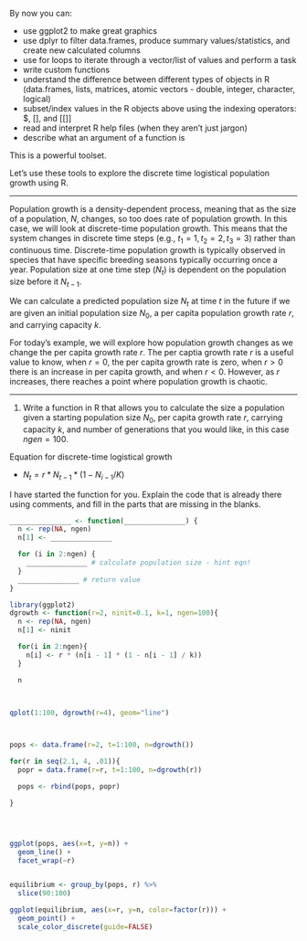 By now you can: 

* use ggplot2 to make great graphics
* use dplyr to filter data.frames, produce summary values/statistics, and create new calculated columns
* use for loops to iterate through a vector/list of values and perform a task
* write custom functions 
* understand the difference between different types of objects in R (data.frames, lists, matrices, atomic vectors - double, integer, character, logical)
* subset/index values in the R objects above using the indexing operators: \$, [], and [[]]
* read and interpret R help files (when they aren't just jargon)
* describe what an argument of a function is

This is a powerful toolset.   

Let's use these tools to explore the discrete time logistical population growth using R.  

--------------------------------------------------------------------------------

Population growth is a density-dependent process, meaning that as the size of a 
population, *N*, changes, so too does rate of population growth. In this 
case, we will look at discrete-time population growth. This means that the 
system changes in discrete time steps (e.g., $t_{1} = 1, t_{2} = 2, t_{3} = 3$) 
rather than continuous time. Discrete-time population growth is typically observed in species that have  specific breeding seasons typically occurring once a year. Population size at one time step ($N_{t}$) is dependent on the population size before it $N_{t-1}$. 

We can calculate a predicted population size $N_{t}$ at time $t$ in the future if we are given an initial population size $N_{0}$, a per capita population growth rate $r$, and carrying capacity $k$.

For today's example, we will explore how population growth changes as we change 
the per capita growth rate $r$. The per captia growth rate $r$ is a useful value to know, when $r = 0$, the per capita growth rate is zero, when $r > 0$ there is an increase in per capita growth, and when $r < 0$. However, as $r$ increases, 
there reaches a point where population growth is chaotic.  

--------------------------------------------------------------------------------
1) Write a function in R that allows you to calculate the size a population 
given a starting population size $N_0$, per capita growth rate $r$, carrying 
capacity $k$, and number of generations that you would like, in this case $ngen = 100$.  

Equation for discrete-time logistical growth  

* $N_{t} = r * N_{t-1} * (1 - N_{i - 1} / K)$ 


I have started the function for you. Explain the code that is already there using comments, and fill in the parts that are missing in the blanks.

```r
_______________ <- function(_______________) {
  n <- rep(NA, ngen)
  n[1] <- _______________

  for (i in 2:ngen) {
    _______________ # calculate population size - hint eqn!
  }
  _______________ # return value
}

```








```r
library(ggplot2)
dgrowth <- function(r=2, ninit=0.1, k=1, ngen=100){
  n <- rep(NA, ngen)
  n[1] <- ninit

  for(i in 2:ngen){
    n[i] <- r * (n[i - 1] * (1 - n[i - 1] / k))
  }

  n



qplot(1:100, dgrowth(r=4), geom="line")



pops <- data.frame(r=2, t=1:100, n=dgrowth())

for(r in seq(2.1, 4, .01)){
  popr = data.frame(r=r, t=1:100, n=dgrowth(r))

  pops <- rbind(pops, popr)

}




ggplot(pops, aes(x=t, y=n)) +
  geom_line() +
  facet_wrap(~r)


equilibrium <- group_by(pops, r) %>%
  slice(90:100)

ggplot(equilibrium, aes(x=r, y=n, color=factor(r))) +
  geom_point() +
  scale_color_discrete(guide=FALSE)
```